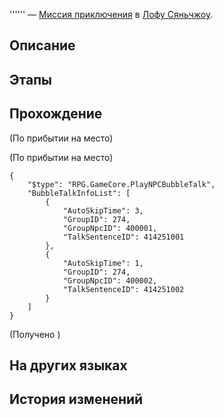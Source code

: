 {{Дополнить|Диалоги.}}
{{Миссия Инфобокс
|id              = 4040251
|Название        = 
|Изображение     = Миссия Освоения .png
|Тип             = Миссия приключения
|События         = 
|Глава           = 
|Условия         = Завершена {{cx}}<!--Hidden Mission ID 4040250-->
|Персонажи       = Мими; Недоумевающий рыцарь; Первопроходец; Синьсинь
|СтартЛокация    = Переулок ауруматонов
|Мир             = Лофу Сяньчжоу
|Локации         = Переулок ауруматонов
|Предыдущая      = 
|Следующая       = 
|Награды         = Журнал приключений*1
}}
'''''' — [[Миссия приключения]] в [[Лофу Сяньчжоу]].

==Описание==
{{Описание|<!--официальное описание из Перекрёстка судеб-->}}

==Этапы==


==Прохождение==
{{Дополнить}}

;(По прибытии на место)

;(По прибытии на место)
<pre>{
	"$type": "RPG.GameCore.PlayNPCBubbleTalk",
	"BubbleTalkInfoList": [
		{
			"AutoSkipTime": 3,
			"GroupID": 274,
			"GroupNpcID": 400001,
			"TalkSentenceID": 414251001
		},
		{
			"AutoSkipTime": 1,
			"GroupID": 274,
			"GroupNpcID": 400002,
			"TalkSentenceID": 414251002
		}
	]
}</pre>
;(Получено {{Item|«Манускрипт мудрости»|20|x=1|text=«Манускрипт мудрости»}})
{{Диалог Конец}}

==На других языках==
{{На других языках
|en   = 
|zhs  = 
|zht  = 
|ja   = 
|ko   = 
|es   = 
|fr   = 
|ru   = 
|th   = 
|vi   = 
|de   = 
|id   = 
|pt   = 
}}

==История изменений==
{{История изменений|2.7}}
